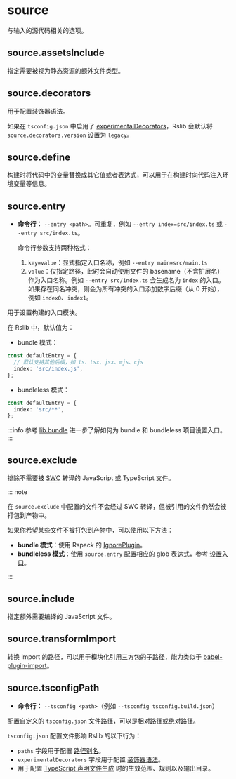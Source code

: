 
# source

与输入的源代码相关的选项。

## source.assetsInclude <RsbuildDocBadge path="/config/source/assets-include" text="source.include" />

指定需要被视为静态资源的额外文件类型。

## source.decorators <RsbuildDocBadge path="/config/source/decorators" text="source.decorators" />

用于配置装饰器语法。

如果在 `tsconfig.json` 中启用了 [experimentalDecorators](https://www.typescriptlang.org/tsconfig/#experimentalDecorators)，Rslib 会默认将 `source.decorators.version` 设置为 `legacy`。

## source.define <RsbuildDocBadge path="/config/source/define" text="source.define" />

构建时将代码中的变量替换成其它值或者表达式，可以用于在构建时向代码注入环境变量等信息。

## source.entry <RsbuildDocBadge path="/config/source/entry" text="source.entry" />

- **命令行：** `--entry <path>`。可重复，例如 `--entry index=src/index.ts` 或 `--entry src/index.ts`。

  命令行参数支持两种格式：
  1. `key=value`：显式指定入口名称，例如 `--entry main=src/main.ts`
  2. `value`：仅指定路径，此时会自动使用文件的 basename（不含扩展名）作为入口名称。例如 `--entry src/index.ts` 会生成名为 `index` 的入口。如果存在同名冲突，则会为所有冲突的入口添加数字后缀（从 0 开始），例如 `index0`、`index1`。

用于设置构建的入口模块。

在 Rslib 中，默认值为：

- bundle 模式：

```ts
const defaultEntry = {
  // 默认支持其他后缀，如 ts、tsx、jsx、mjs、cjs
  index: 'src/index.js',
};
```

- bundleless 模式：

```ts
const defaultEntry = {
  index: 'src/**',
};
```

:::info
参考 [lib.bundle](/config/lib/bundle#set-entry) 进一步了解如何为 bundle 和 bundleless 项目设置入口。
:::

## source.exclude <RsbuildDocBadge path="/config/source/exclude" text="source.exclude" />

排除不需要被 [SWC](https://rsbuild.rs/zh/guide/configuration/swc) 转译的 JavaScript 或 TypeScript 文件。

::: note

在 `source.exclude` 中配置的文件不会经过 SWC 转译，但被引用的文件仍然会被打包到产物中。

如果你希望某些文件不被打包到产物中，可以使用以下方法：

- **bundle 模式**：使用 Rspack 的 [IgnorePlugin](https://rspack.rs/zh/plugins/webpack/ignore-plugin)。
- **bundleless 模式**：使用 `source.entry` 配置相应的 glob 表达式，参考 [设置入口](/config/lib/bundle#bundle-false)。

:::

## source.include <RsbuildDocBadge path="/config/source/include" text="source.include" />

指定额外需要编译的 JavaScript 文件。

## source.transformImport <RsbuildDocBadge path="/config/source/transform-import" text="source.transformImport" />

转换 import 的路径，可以用于模块化引用三方包的子路径，能力类似于 [babel-plugin-import](https://npmjs.com/package/babel-plugin-import)。

## source.tsconfigPath <RsbuildDocBadge path="/config/source/tsconfig-path" text="source.tsconfigPath" />

- **命令行：** `--tsconfig <path>`（例如 `--tsconfig tsconfig.build.json`）

配置自定义的 `tsconfig.json` 文件路径，可以是相对路径或绝对路径。

`tsconfig.json` 配置文件影响 Rslib 的以下行为：

- `paths` 字段用于配置 [路径别名](/config/rsbuild/resolve#resolvealias)。
- `experimentalDecorators` 字段用于配置 [装饰器语法](/config/rsbuild/source#sourcedecorators)。
- 用于配置 [TypeScript 声明文件生成](/config/lib/dts) 时的生效范围、规则以及输出目录。
